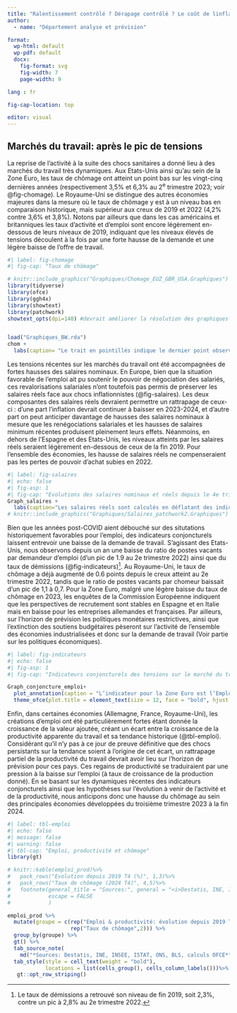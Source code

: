 ```yaml
---
title: "Ralentissement contrôlé ? Dérapage contrôlé ? Le coût de linflation ? Les banques centrales envoient la facture ? Factures à payer ? Perspectives 2023 - 2024 pour léconomie mondiale"
author: 
  - name: "Département analyse et prévision"

format:
  wp-html: default
  wp-pdf: default
  docx:
    fig-format: svg
    fig-width: 7
    page-width: 9

lang : fr

fig-cap-location: top

editor: visual
---
```


<!-- IMPORTANT: En cas d'erreur lors du Render, cliquer sur la petite flèche à côté du bouton "-> Render" et sélectionner "Render ofce-html" -->

## Marchés du travail: après le pic de tensions

La reprise de l'activité à la suite des chocs sanitaires a donné lieu à des marchés du travail très dynamiques. Aux Etats-Unis ainsi qu'au sein de la Zone Euro, les taux de chômage ont atteint un point bas sur les vingt-cinq dernières années (respectivement 3,5% et 6,3% au 2^e^ trimestre 2023; voir @fig-chomage). Le Royaume-Uni se distingue des autres économies majeures dans la mesure où le taux de chômage y est à un niveau bas en comparaison historique, mais supérieur aux creux de 2019 et 2022 (4,2% contre 3,6% et 3,8%). Notons par ailleurs que dans les cas américains et britanniques les taux d'activité et d'emploi sont encore légèrement en-dessous de leurs niveaux de 2019, indiquant que les niveaux élevés de tensions découlent à la fois par une forte hausse de la demande et une légère baisse de l'offre de travail.

```r
#| label: fig-chomage
#| fig-cap: "Taux de chômage"

# knitr::include_graphics("Graphiques/Chomage_EUZ_GBR_USA.Graphiques")
library(tidyverse)
library(ofce)
library(ggh4x)
library(showtext)
library(patchwork)
showtext_opts(dpi=140) #devrait améliorer la résolution des graphiques


load("Graphiques_BW.rda")
chom +
  labs(caption= "Le trait en pointillés indique le dernier point observé (2023 T2).\n Sources : Bureau of Labor Statistics, Eurostat, Office for National Statistics, calculs OFCE.") + theme_ofce(base_family = "Open Sans")
```

Les tensions récentes sur les marchés du travail ont été accompagnées de fortes hausses des salaires nominaux. En Europe, bien que la situation favorable de l'emploi ait pu soutenir le pouvoir de négociation des salariés, ces revalorisations salariales n'ont toutefois pas permis de préserver les salaires réels face aux chocs inflationnistes (@fig-salaires). Les deux composantes des salaires réels devraient permettre un rattrapage de ceux-ci : d'une part l'inflation devrait continuer à baisser en 2023-2024, et d'autre part on peut anticiper davantage de hausses des salaires nominaux à mesure que les renégociations salariales et les hausses de salaires minimum récentes produisent pleinement leurs effets. Néanmoins, en dehors de l'Espagne et des Etats-Unis, les niveaux atteints par les salaires réels seraient légèrement en-dessous de ceux de la fin 2019. Pour l'ensemble des économies, les hausse de salaires réels ne compenseraient pas les pertes de pouvoir d'achat subies en 2022.

```r
#| label: fig-salaires
#| echo: false
#| fig-asp: 1
#| fig-cap: "Evolutions des salaires nominaux et réels depuis le 4e trimestre 2019."
Graph_salaires +
  labs(caption="Les salaires réels sont calculés en déflatant des indices de prix à la consommation (IPCH pour les\npays de la Zone Euro).\nSources : Bureau of Labour Statistics, Eurostat, Office for National Statistics, calculs OFCE.")
# knitr::include_graphics("Graphiques/Salaires_patchwork2.Graphiques")

```

Bien que les années post-COVID aient débouché sur des situtations historiquement favorables pour l'emploi, des indicateurs conjoncturels laissent entrevoir une baisse de la demande de travail. S'agissant des Etats-Unis, nous observons depuis un an une baisse du ratio de postes vacants par demandeur d'emploi (d'un pic de 1.9 au 2e trimestre 2022) ainsi que du taux de démissions (@fig-indicateurs)[^1]. Au Royaume-Uni, le taux de chômage a déjà augmenté de 0.6 points depuis le creux atteint au 2e trimestre 2022, tandis que le ratio de postes vacants par chomeur baissait d'un pic de 1,1 à 0,7. Pour la Zone Euro, malgré une légère baisse du taux de chômage en 2023, les enquêtes de la Commission Européenne indiquent que les perspectives de recrutement sont stables en Espagne et en Italie mais en baisse pour les entreprises allemandes et françaises. Par ailleurs, sur l'horizon de prévision les politiques monétaires restrictives, ainsi que l'extinction des soutiens budgétaires pèseront sur l'activité de l'ensemble des économies industrialisées et donc sur la demande de travail (Voir partie sur les politiques économiques).

[^1]: Le taux de démissions a retrouvé son niveau de fin 2019, soit 2,3%, contre un pic à 2,8% au 2e trimestre 2022.

```r
#| label: fig-indicateurs
#| echo: false
#| fig-asp: 1
#| fig-cap: "Indicateurs conjoncturels des tensions sur le marché du travail"

Graph_conjoncture_emploi+
  plot_annotation(caption = "L’indicateur pour la Zone Euro est l’Employment Expectations Indicator, calculé par la Commission Européenne à partir\nd’enquêtes auprès des entreprises. L'indice est normalisé de façon à ce que la moyenne du solde des réponses\nsoit égale à 100.\nSources : Bureau of Labor Statistics, Commission Européenne, Office for National Statistics, calculs OFCE.") &
  theme_ofce(plot.title = element_text(size = 12, face = "bold", hjust = 0.5))

```

Enfin, dans certaines économies (Allemagne, France, Royaume-Uni), les créations d'emploi ont été particulièrement fortes étant donnée la croissance de la valeur ajoutée, créant un écart entre la croissance de la productivité apparente du travail et sa tendance historique (@tbl-emploi). Considérant qu'il n'y pas à ce jour de preuve définitive que des chocs persistants sur la tendance soient à l'origine de cet écart, un rattrapage partiel de la productivité du travail devrait avoir lieu sur l'horizon de prévision pour ces pays. Ces regains de productivité se traduiraient par une pression à la baisse sur l'emploi (à taux de croissance de la production donné). En se basant sur les dynamiques récentes des indicateurs conjoncturels ainsi que les hypothèses sur l'évolution à venir de l'activité et de la productivité, nous anticipons donc une hausse du chômage au sein des principales économies développées du troisième trimestre 2023 à la fin 2024.

```r
#| label: tbl-emploi
#| echo: false
#| message: false
#| warning: false
#| tbl-cap: "Emploi, productivité et chômage"
library(gt)

# knitr::kable(emploi_prod)%>%
#   pack_rows("Evolution depuis 2019 T4 (%)", 1,3)%>%
#   pack_rows("Taux de chômage (2024 T4)", 4,5)%>%
#   footnote(general_title = "Sources:", general = "<i>Destatis, INE, INSEE, ISTAT, ONS, BLS, calculs OFCE.</i>", footnote_as_chunk = T,
#            escape = FALSE
#            )

emploi_prod %>%
  mutate(groupe = c(rep("Emploi & productivité: évolution depuis 2019 T4 (%)",3),
                    rep("Taux de chômage",2))) %>%
  group_by(groupe) %>%
  gt() %>%
  tab_source_note(
    md("*Sources: Destatis, INE, INSEE, ISTAT, ONS, BLS, calculs OFCE*")) %>%
  tab_style(style = cell_text(weight = "bold"),
            locations = list(cells_group(), cells_column_labels()))%>%
   gt::opt_row_striping()
```
